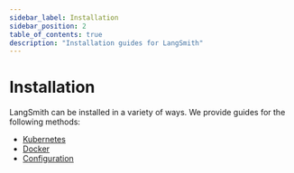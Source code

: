 ```yaml
---
sidebar_label: Installation
sidebar_position: 2
table_of_contents: true
description: "Installation guides for LangSmith"
---
```


# Installation

LangSmith can be installed in a variety of ways. We provide guides for the following methods:

- [Kubernetes](./installation/kubernetes)
- [Docker](./installation/docker)
- [Configuration](./installation/configuration)

